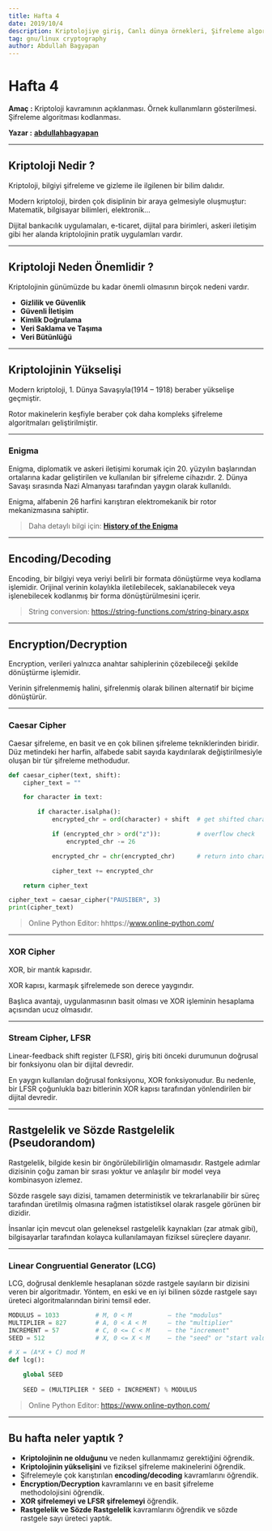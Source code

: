 ```yaml
---
title: Hafta 4
date: 2019/10/4
description: Kriptolojiye giriş, Canlı dünya örnekleri, Şifreleme algoritması geliştirilmesi.
tag: gnu/linux cryptography
author: Abdullah Bagyapan
---
```


# Hafta 4

**Amaç :** Kriptoloji kavramının açıklanması. Örnek kullanımların gösterilmesi. Şifreleme algoritması kodlanması.

**Yazar :** [**abdullahbagyapan**](https://github.com/abdullahbagyapan)

<hr/>


## Kriptoloji Nedir ?

Kriptoloji, bilgiyi şifreleme ve gizleme ile ilgilenen bir bilim dalıdır.

Modern kriptoloji, birden çok disiplinin bir araya gelmesiyle oluşmuştur: Matematik, bilgisayar bilimleri, elektronik...

Dijital bankacılık uygulamaları, e-ticaret, dijital para birimleri, askeri iletişim gibi her alanda kriptolojinin pratik uygulamları vardır.


<hr/>

## Kriptoloji Neden Önemlidir ?

Kriptolojinin günümüzde bu kadar önemli olmasının birçok nedeni vardır.

- **Gizlilik ve Güvenlik**
- **Güvenli İletişim**
- **Kimlik Doğrulama**
- **Veri Saklama ve Taşıma**
- **Veri Bütünlüğü**


<hr/>

## Kriptolojinin Yükselişi

Modern kriptoloji, 1. Dünya Savaşıyla(1914 – 1918) beraber yükselişe geçmiştir.

Rotor makinelerin keşfiyle beraber çok daha kompleks şifreleme algoritmaları geliştirilmiştir.

<CenteredImageLightbox alt="rotor machine" src="/images/hafta4/0.png"/>


<hr/>

### Enigma

Enigma, diplomatik ve askeri iletişimi korumak için 20. yüzyılın başlarından ortalarına kadar geliştirilen ve kullanılan bir şifreleme cihazıdır. 2. Dünya Savaşı sırasında Nazi Almanyası tarafından yaygın olarak kullanıldı.

Enigma, alfabenin 26 harfini karıştıran elektromekanik bir rotor mekanizmasına sahiptir.


<CenteredImageLightbox alt="enigma machine" src="/images/hafta4/1.jpg"/>

> Daha detaylı bilgi için: [**History of the Enigma**](https://www.cryptomuseum.com/crypto/enigma/hist.htm)


<hr/>

## Encoding/Decoding

Encoding, bir bilgiyi veya veriyi belirli bir formata dönüştürme veya kodlama işlemidir. 
Orijinal verinin kolaylıkla iletilebilecek, saklanabilecek veya işlenebilecek kodlanmış bir forma dönüştürülmesini içerir.


<CenteredImageLightbox alt="base conversion" src="/images/hafta4/2.png"/>


<CenteredImageLightbox alt="string conversion" src="/images/hafta4/3.png"/>

> String conversion: https://string-functions.com/string-binary.aspx

<hr/>

## Encryption/Decryption

Encryption, verileri yalnızca anahtar sahiplerinin çözebileceği şekilde dönüştürme işlemidir.

Verinin şifrelenmemiş halini, şifrelenmiş olarak bilinen alternatif bir biçime dönüştürür.


<CenteredImageLightbox alt="encryption" src="/images/hafta4/4.png"/>



<hr/>

### Caesar Cipher

Caesar şifreleme, en basit ve en çok bilinen şifreleme tekniklerinden biridir. Düz metindeki her harfin, alfabede sabit sayıda kaydırılarak değiştirilmesiyle oluşan bir tür şifreleme methodudur.


<CenteredImageLightbox alt="caesar cipher" src="/images/hafta4/5.png"/>


```python
def caesar_cipher(text, shift):
    cipher_text = ""

    for character in text:

        if character.isalpha():
            encrypted_chr = ord(character) + shift  # get shifted character

            if (encrypted_chr > ord("z")):          # overflow check
                encrypted_chr -= 26

            encrypted_chr = chr(encrypted_chr)      # return into character

            cipher_text += encrypted_chr

    return cipher_text

cipher_text = caesar_cipher("PAUSIBER", 3)
print(cipher_text)
```

> Online Python Editor: hhttps://www.online-python.com/

<hr/>

### XOR Cipher

XOR, bir mantık kapısıdır.


<CenteredImageLightbox alt="xor gate" src="/images/hafta4/6.png"/>


XOR kapısı, karmaşık şifrelemede son derece yaygındır.

Başlıca avantajı, uygulanmasının basit olması ve XOR işleminin hesaplama açısından ucuz olmasıdır.


<CenteredImageLightbox alt="xor cipher" src="/images/hafta4/7.png"/>


<hr/>

### Stream Cipher, LFSR

Linear-feedback shift register (LFSR), giriş biti önceki durumunun doğrusal bir fonksiyonu olan bir dijital devredir.

En yaygın kullanılan doğrusal fonksiyonu, XOR fonksiyonudur. Bu nedenle, bir LFSR çoğunlukla bazı bitlerinin XOR kapısı tarafından yönlendirilen bir dijital devredir.


<CenteredImageLightbox alt="lfsr" src="/images/hafta4/8.gif"/>




<hr/>

## Rastgelelik ve Sözde Rastgelelik (Pseudorandom)

Rastgelelik, bilgide kesin bir öngörülebilirliğin olmamasıdır. Rastgele adımlar dizisinin çoğu zaman bir sırası yoktur ve anlaşılır bir model veya kombinasyon izlemez.

Sözde rasgele sayı dizisi, tamamen deterministik ve tekrarlanabilir bir süreç tarafından üretilmiş olmasına rağmen istatistiksel olarak rasgele görünen bir dizidir.

İnsanlar için mevcut olan geleneksel rastgelelik kaynakları (zar atmak gibi), bilgisayarlar tarafından kolayca kullanılamayan fiziksel süreçlere dayanır.



<hr/>

### Linear Congruential Generator (LCG)

LCG, doğrusal denklemle hesaplanan sözde rastgele sayıların bir dizisini veren bir algoritmadır. Yöntem, en eski ve en iyi bilinen sözde rastgele sayı üreteci algoritmalarından birini temsil eder.


```python
MODULUS = 1033          # M, 0 < M          — the "modulus"
MULTIPLIER = 827        # A, 0 < A < M      — the "multiplier"
INCREMENT = 57          # C, 0 <= C < M     — the "increment"
SEED = 512              # X, 0 <= X < M     — the "seed" or "start value"

# X = (A*X + C) mod M
def lcg():

    global SEED
    
    SEED = (MULTIPLIER * SEED + INCREMENT) % MODULUS
```

> Online Python Editor: https://www.online-python.com/

<hr/>

## Bu hafta neler yaptık ?

- **Kriptolojinin ne olduğunu** ve neden kullanmamız gerektiğini öğrendik.
- **Kriptolojinin yükselişini** ve fiziksel şifreleme makinelerini öğrendik.
- Şifrelemeyle çok karıştırılan **encoding/decoding** kavramlarını öğrendik.
- **Encryption/Decryption** kavramlarını ve en basit şifreleme methodolojisini öğrendik.
- **XOR şifrelemeyi ve LFSR şifrelemeyi** öğrendik.
- **Rastgelelik ve Sözde Rastgelelik** kavramlarını öğrendik ve sözde rastgele sayı üreteci yaptık.